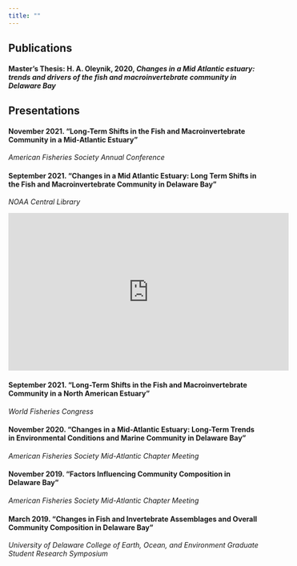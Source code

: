 ```yaml
---
title: ""
---
```

## Publications 
#### Master's Thesis: H. A. Oleynik, 2020, *Changes in a Mid Atlantic estuary: trends and drivers of the fish and macroinvertebrate community in Delaware Bay*


## Presentations 

#### November 2021. **"Long-Term Shifts in the Fish and Macroinvertebrate Community in a Mid-Atlantic Estuary"**
*American Fisheries Society Annual Conference*

#### September 2021. **"Changes in a Mid Atlantic Estuary: Long Term Shifts in the Fish and Macroinvertebrate Community in Delaware Bay"**
*NOAA Central Library* 

<iframe width="560" height="315" src="https://www.youtube.com/embed/nLMJUsBPewM" title="YouTube video player" frameborder="0" allow="accelerometer; autoplay; clipboard-write; encrypted-media; gyroscope; picture-in-picture" allowfullscreen></iframe>


#### September 2021. **"Long-Term Shifts in the Fish and Macroinvertebrate Community in a North American Estuary"**
*World Fisheries Congress*

#### November 2020. **"Changes in a Mid-Atlantic Estuary: Long-Term Trends in Environmental Conditions and Marine Community in Delaware Bay"**
*American Fisheries Society Mid-Atlantic Chapter Meeting*

#### November 2019. **“Factors Influencing Community Composition in Delaware Bay”**
*American Fisheries Society Mid-Atlantic Chapter Meeting*

#### March 2019. **“Changes in Fish and Invertebrate Assemblages and Overall Community Composition in Delaware Bay”**
*University of Delaware College of Earth, Ocean, and Environment Graduate Student Research Symposium*


